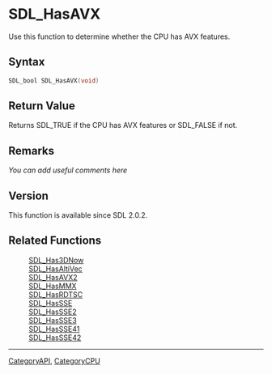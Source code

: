 
<!-- #*^*^*^*^*See http://wiki.libsdl.org/moin.cgi/SGFunctions for details on editing this page*^*^*^*^* -->


= SDL_HasAVX =
Use this function to determine whether the CPU has AVX features.




== Syntax ==
<syntaxhighlight lang='c++'>
SDL_bool SDL_HasAVX(void)
</syntaxhighlight>


== Return Value ==
Returns SDL_TRUE if the CPU has AVX features or SDL_FALSE if not.



== Remarks ==
''You can add useful comments here''

<!-- #Leave this section as-is unless you have a remark to put in.  In that case, replace ''You can add useful comments here'' with your remark(s) following the Style Guide instructions.  Leave the rest of the markup alone and delete this comment. -->

== Version ==
This function is available since SDL 2.0.2.

== Related Functions ==
:[[SDL_Has3DNow]]
:[[SDL_HasAltiVec]]
:[[SDL_HasAVX2]]
:[[SDL_HasMMX]]
:[[SDL_HasRDTSC]]
:[[SDL_HasSSE]]
:[[SDL_HasSSE2]]
:[[SDL_HasSSE3]]
:[[SDL_HasSSE41]]
:[[SDL_HasSSE42]]
<!-- #Remove this section if empty -->

----
[[CategoryAPI]], [[CategoryCPU]]
<!-- #See the Style Guide for instructions on editing the footer. -->
